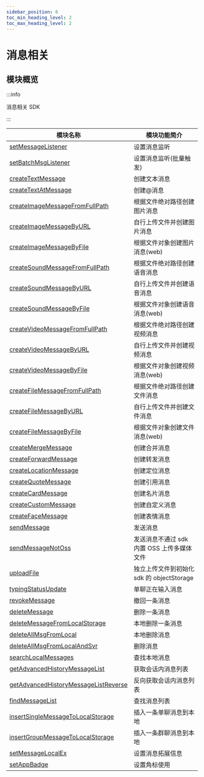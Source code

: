 ```yaml
---
sidebar_position: 6
toc_min_heading_level: 2
toc_max_heading_level: 2
---
```


# 消息相关

## 模块概览

:::info

消息相关 SDK

:::

| 模块名称                                                                                               | 模块功能简介                               |
| ------------------------------------------------------------------------------------------------------ | ------------------------------------------ |
| [setMessageListener](/api/message/setMessageListener.mdx)                                     | 设置消息监听                               |
| [setBatchMsgListener](/api/message/setBatchMsgListener.mdx)                                   | 设置消息监听(批量触发)                     |
| [createTextMessage](/api/message/createTextMessage.mdx)                                       | 创建文本消息                               |
| [createTextAtMessage](/api/message/createTextAtMessage.mdx)                                   | 创建@消息                                  |
| [createImageMessageFromFullPath](/api/message/createImageMessageFromFullPath.mdx)             | 根据文件绝对路径创建图片消息               |
| [createImageMessageByURL](/api/message/createImageMessageByURL.mdx)                           | 自行上传文件并创建图片消息                 |
| [createImageMessageByFile](/api/message/createImageMessageByFile.mdx)                         | 根据文件对象创建图片消息(web)              |
| [createSoundMessageFromFullPath](/api/message/createSoundMessageFromFullPath.mdx)             | 根据文件绝对路径创建语音消息               |
| [createSoundMessageByURL](/api/message/createSoundMessageByURL.mdx)                           | 自行上传文件并创建语音消息                 |
| [createSoundMessageByFile](/api/message/createSoundMessageByFile.mdx)                         | 根据文件对象创建语音消息(web)              |
| [createVideoMessageFromFullPath](/api/message/createVideoMessageFromFullPath.mdx)             | 根据文件绝对路径创建视频消息               |
| [createVideoMessageByURL](/api/message/createVideoMessageByURL.mdx)                           | 自行上传文件并创建视频消息                 |
| [createVideoMessageByFile](/api/message/createVideoMessageByFile.mdx)                         | 根据文件对象创建视频消息(web)              |
| [createFileMessageFromFullPath](/api/message/createFileMessageFromFullPath.mdx)               | 根据文件绝对路径创建文件消息               |
| [createFileMessageByURL](/api/message/createFileMessageByURL.mdx)                             | 自行上传文件并创建文件消息                 |
| [createFileMessageByFile](/api/message/createFileMessageByFile.mdx)                           | 根据文件对象创建文件消息(web)              |
| [createMergeMessage](/api/message/createMergeMessage.mdx)                                     | 创建合并消息                               |
| [createForwardMessage](/api/message/createForwardMessage.mdx)                                 | 创建转发消息                               |
| [createLocationMessage](/api/message/createLocationMessage.mdx)                               | 创建定位消息                               |
| [createQuoteMessage](/api/message/createQuoteMessage.mdx)                                     | 创建引用消息                               |
| [createCardMessage](/api/message/createCardMessage.mdx)                                       | 创建名片消息                               |
| [createCustomMessage](/api/message/createCustomMessage.mdx)                                   | 创建自定义消息                             |
| [createFaceMessage](/api/message/createFaceMessage.mdx)                                       | 创建表情消息                               |
| [sendMessage](/api/message/sendMessage.mdx)                                                   | 发送消息                                   |
| [sendMessageNotOss](/api/message/sendMessageNotOss.mdx)                                       | 发送消息不通过 sdk 内置 OSS 上传多媒体文件 |
| [uploadFile](/api/message/uploadFile.mdx)                                                     | 独立上传文件到初始化 sdk 的 objectStorage  |
| [typingStatusUpdate](/api/message/typingStatusUpdate.mdx)                                     | 单聊正在输入消息                           |
| [revokeMessage](/api/message/revokeMessage.mdx)                                               | 撤回一条消息                               |
| [deleteMessage](/api/message/deleteMessage.mdx)                                               | 删除一条消息                               |
| [deleteMessageFromLocalStorage](/api/message/deleteMessageFromLocalStorage.mdx)               | 本地删除一条消息                           |
| [deleteAllMsgFromLocal](/api/message/deleteAllMsgFromLocal.mdx)                               | 本地删除消息                               |
| [deleteAllMsgFromLocalAndSvr](/api/message/deleteAllMsgFromLocalAndSvr.mdx)                   | 删除消息                                   |
| [searchLocalMessages](/api/message/searchLocalMessages.mdx)                                   | 查找本地消息                               |
| [getAdvancedHistoryMessageList](/api/message/getAdvancedHistoryMessageList.mdx)               | 获取会话内消息列表                         |
| [getAdvancedHistoryMessageListReverse](/api/message/getAdvancedHistoryMessageListReverse.mdx) | 反向获取会话内消息列表                     |
| [findMessageList](/api/message/findMessageList.mdx)                                           | 查找消息列表                               |
| [insertSingleMessageToLocalStorage](/api/message/insertSingleMessageToLocalStorage.mdx)       | 插入一条单聊消息到本地                     |
| [insertGroupMessageToLocalStorage](/api/message/insertGroupMessageToLocalStorage.mdx)         | 插入一条群聊消息到本地                     |
| [setMessageLocalEx](/api/message/setMessageLocalEx.mdx)                                       | 设置消息拓展信息                           |
| [setAppBadge](/api/message/setAppBadge.mdx)                                                   | 设置角标使用                               |
